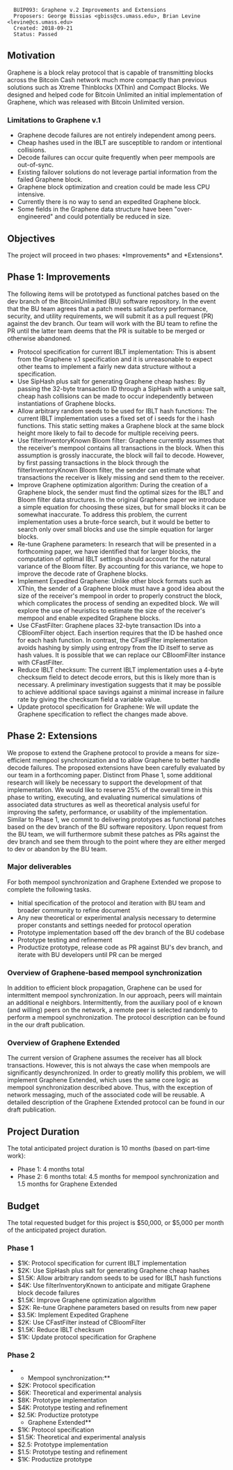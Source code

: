 <pre>
  BUIP093: Graphene v.2 Improvements and Extensions
  Proposers: George Bissias <gbiss@cs.umass.edu>, Brian Levine <levine@cs.umass.edu>
  Created: 2018-09-21
  Status: Passed
</pre>

==Motivation==

Graphene is a block relay protocol that is capable of transmitting blocks across the Bitcoin Cash network much more compactly than previous solutions such as Xtreme Thinblocks (XThin) and Compact Blocks. We designed and helped code for Bitcoin Unlimited an initial implementation of Graphene, which was released with Bitcoin Unlimited version.

===Limitations to Graphene v.1===

* Graphene decode failures are not entirely independent among peers.
* Cheap hashes used in the IBLT are susceptible to random or intentional collisions.
* Decode failures can occur quite frequently when peer mempools are out-of-sync.
* Existing failover solutions do not leverage partial information from the failed Graphene block.
* Graphene block optimization and creation could be made less CPU intensive.
* Currently there is no way to send an expedited Graphene block.
* Some fields in the Graphene data structure have been "over-engineered" and could potentially be reduced in size.

==Objectives==
The project will proceed in two phases: *Improvements* and *Extensions*.

==Phase 1: Improvements==

The following items will be prototyped as functional patches based on the dev branch of the BitcoinUnlimited (BU) software repository. In the event that the BU team agrees that a patch meets satisfactory performance, security, and utility requirements, we will submit it as a pull request (PR) against the dev branch. Our team will work with the BU team to refine the PR until the latter team deems that the PR is suitable to be merged or otherwise abandoned.

* Protocol specification for current IBLT implementation: This is absent from the Graphene v.1 specification and it is unreasonable to expect other teams to implement a fairly new data structure without a specification.
* Use SipHash plus salt for generating Graphene cheap hashes: By passing the 32-byte transaction ID through a SipHash with a unique salt, cheap hash collisions can be made to occur independently between instantiations of Graphene blocks.
* Allow arbitrary random seeds to be used for IBLT hash functions: The current IBLT implementation uses a fixed set of i seeds for the i hash functions. This static setting makes a Graphene block at the same block height more likely to fail to decode for multiple receiving peers.
* Use filterInventoryKnown Bloom filter: Graphene currently assumes that the receiver's mempool contains all transactions in the block. When this assumption is grossly inaccurate, the block will fail to decode. However, by first passing transactions in the block through the filterInventoryKnown Bloom filter, the sender can estimate what transactions the receiver is likely missing and send them to the receiver.
* Improve Graphene optimization algorithm: During the creation of a Graphene block, the sender must find the optimal sizes for the IBLT and Bloom filter data structures. In the original Graphene paper we introduce a simple equation for choosing these sizes, but for small blocks it can be somewhat inaccurate. To address this problem, the current implementation uses a brute-force search, but it would be better to search only over small blocks and use the simple equation for larger blocks.
* Re-tune Graphene parameters: In research that will be presented in a forthcoming paper, we have identified that for larger blocks, the computation of optimal IBLT settings should account for the natural variance of the Bloom filter. By accounting for this variance, we hope to improve the decode rate of Graphene blocks.
* Implement Expedited Graphene: Unlike other block formats such as XThin, the sender of a Graphene block must have a good idea about the size of the receiver's mempool in order to properly construct the block, which complicates the process of sending an expedited block. We will explore the use of heuristics to estimate the size of the receiver's mempool and enable expedited Graphene blocks.
* Use CFastFilter: Graphene places 32-byte transaction IDs into a CBloomFilter object. Each insertion requires that the ID be hashed once for each hash function. In contrast, the CFastFilter implementation avoids hashing by simply using entropy from the ID itself to serve as hash values. It is possible that we can replace our CBloomFilter instance with CFastFilter.
* Reduce IBLT checksum: The current IBLT implementation uses a 4-byte checksum field to detect decode errors, but this is likely more than is necessary. A preliminary investigation suggests that it may be possible to achieve additional space savings against a minimal increase in failure rate by giving the checksum field a variable value.
* Update protocol specification for Graphene: We will update the Graphene specification to reflect the changes made above.

==Phase 2: Extensions==

We propose to extend the Graphene protocol to provide a means for size-efficient mempool synchronization and to allow Graphene to better handle decode failures. The proposed extensions have been carefully evaluated by our team in a forthcoming paper. Distinct from Phase 1, some additional research will likely be necessary to support the development of that implementation. We would like to reserve 25% of the overall time in this phase to writing, executing, and evaluating numerical simulations of associated data structures as well as theoretical analysis useful for improving the safety, performance, or usability of the implementation. Similar to Phase 1, we commit to delivering prototypes as functional patches based on the dev branch of the BU software repository. Upon request from the BU team, we will furthermore submit these patches as PRs against the dev branch and see them through to the point where they are either merged to dev or abandon by the BU team.

===Major deliverables===
For both mempool synchronization and Graphene Extended we propose to complete the following tasks.
* Initial specification of the protocol and iteration with BU team and broader community to refine document
* Any new theoretical or experimental analysis necessary to determine proper constants and settings needed for protocol operation
* Prototype implementation based off the dev branch of the BU codebase
* Prototype testing and refinement
* Productize prototype, release code as PR against BU's dev branch, and iterate with BU developers until PR can be merged

===Overview of Graphene-based mempool synchronization===
In addition to efficient block propagation, Graphene can be used for intermittent mempool synchronization. In our approach, peers will maintain an additional e neighbors. Intermittently, from the auxiliary pool of e known (and willing) peers on the network, a remote peer is selected randomly to perform a mempool synchronization. The protocol description can be found in the our draft publication.

===Overview of Graphene Extended===
The current version of Graphene assumes the receiver has all block transactions. However, this is not always the case when mempools are significantly desynchronized. In order to greatly mollify this problem, we will implement Graphene Extended, which uses the same core logic as mempool synchronization described above. Thus, with the exception of network messaging, much of the associated code will be reusable. A detailed description of the Graphene Extended protocol can be found in our draft publication.

==Project Duration==
The total anticipated project duration is 10 months (based on part-time work):

* Phase 1: 4 months total
* Phase 2: 6 months total: 4.5 months for mempool synchronization and 1.5 months for Graphene Extended

==Budget==

The total requested budget for this project is $50,000, or $5,000 per month of the anticipated project duration.

===Phase 1===
* $1K: Protocol specification for current IBLT implementation
* $2K: Use SipHash plus salt for generating Graphene cheap hashes
* $1.5K: Allow arbitrary random seeds to be used for IBLT hash functions
* $4K: Use filterInventoryKnown to anticipate and mitigate Graphene block decode failures
* $1.5K: Improve Graphene optimization algorithm
* $2K: Re-tune Graphene parameters based on results from new paper
* $3.5K: Implement Expedited Graphene
* $2K: Use CFastFilter instead of CBloomFilter
* $1.5K: Reduce IBLT checksum
* $1K: Update protocol specification for Graphene

===Phase 2===
**Mempool synchronization:**
* $2K: Protocol specification
* $6K: Theoretical and experimental analysis
* $8K: Prototype implementation
* $4K: Prototype testing and refinement
* $2.5K: Productize prototype
**Graphene Extended**
* $1K: Protocol specification
* $1.5K: Theoretical and experimental analysis
* $2.5: Prototype implementation
* $1.5: Prototype testing and refinement
* $1K: Productize prototype
